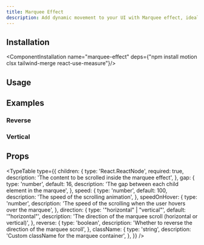 ```yaml
---
title: Marquee Effect
description: Add dynamic movement to your UI with Marquee effect, ideal for highlighting important information with smooth, continuous scrolling. Built with Tailwind CSS and Motion.
---
```


<ComponentCodePreview name="marquee-effect/base"/>

## Installation

<ComponentInstallation name="marquee-effect" deps={"npm install motion clsx tailwind-merge react-use-measure"}/>

## Usage

<CodeRenderer name="marquee-effect/base"/>

## Examples

### Reverse

<ComponentCodePreview name="marquee-effect/reverse"/>

### Vertical

<ComponentCodePreview name="marquee-effect/vertical" contentClassName="p-0!"/>

## Props

<TypeTable
    type={{
        children: {
            type: 'React.ReactNode',
            required: true,
            description: 'The content to be scrolled inside the marquee effect',
        },
        gap: {
            type: 'number',
            default: 16,
            description: 'The gap between each child element in the marquee',
        },
        speed: {
            type: 'number',
            default: 100,
            description: 'The speed of the scrolling animation',
        },
        speedOnHover: {
            type: 'number',
            description: 'The speed of the scrolling when the user hovers over the marquee',
        },
        direction: {
            type: '"horizontal" | "vertical"',
            default: '"horizontal"',
            description: 'The direction of the marquee scroll (horizontal or vertical)',
        },
        reverse: {
            type: 'boolean',
            description: 'Whether to reverse the direction of the marquee scroll',
        },
        className: {
            type: 'string',
            description: 'Custom className for the marquee container',
        },
    }}
/>
